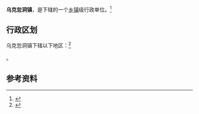 {{中国乡级行政区|15/02/23/106/000}}

'''乌克忽洞镇'''，是{{PRC admin/fullname|15/02/23/106/000|3}}下辖的一个[[乡镇|乡镇]]级行政单位。<ref>{{PRC admin/ref sgc|{{PRC admin/parent|15/02/23/106/000}}}}</ref>

== 行政区划 ==

乌克忽洞镇下辖以下地区：<ref>{{PRC admin/ref sgc|15/02/23/106/000}}</ref>

{{PRC admin/children|15/02/23/106/000}}。

== 参考资料 ==

{{reflist}}

{{行政区划小作品}}
{{PRC admin/navcat|15/02/23/106/000}}